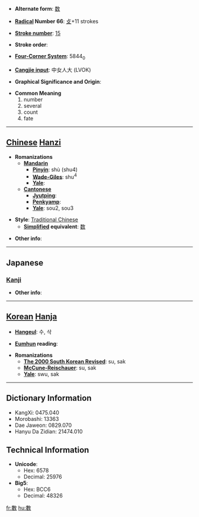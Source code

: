 * '''Alternate form''': [[数]]

* '''[[Wiktionary:Chinese radical index| Radical]] Number 66''': [[Wiktionary:Chinese radical index 攴|攴]]+11 strokes

* '''[[Wiktionary:Chinese total strokes index|Stroke number]]''': [[Wiktionary:Chinese total strokes index 15|15]]

* '''Stroke order''': 

* '''[[Wiktionary:Chinese four corner index|Four-Corner System]]''': 5844<sub>0</sub>

* '''[[Wiktionary:Chinese Cangjie index|Cangjie input]]''': 中女人大 (LVOK)

* '''Graphical Significance and Origin''': 

* '''Common Meaning'''
*#number
*# several
*# count
*# fate


----

== [[Chinese]] [[Hanzi]] ==

* '''Romanizations'''
** '''[[Mandarin]]'''
*** '''[[Pinyin]]''': shù (shu4)
*** '''[[Wade-Giles]]''': shu<sup>4</sup>
*** '''[[Yale]]''': 
** '''[[Cantonese]]'''
*** '''[[Jyutping]]''':
*** '''[[Penkyamp]]''': 
*** '''[[Yale]]''': sou2, sou3

* '''Style''': [[Traditional Chinese]] 
** '''[[Simplified Chinese|Simplified]] equivalent''': [[数]]

* '''Other info''': 

----

==Japanese==
===[[Kanji]]===
{{kanji|on readings=[[すう]] (sū), [[しゅ]] (shu)|kun readings=[[かぞえる]] (kazoeru), [[かず]] (kazu)}}

* '''Other info''':  

----

== [[Korean]] [[Hanja]] ==

* '''[[Hangeul]]''': 수, 삭

* '''[[Eumhun]] reading''': 

* '''Romanizations'''
** '''[[The 2000 South Korean Revised Romanization|The 2000 South Korean Revised]]''': su, sak
** '''[[McCune-Reischauer]]''': su, sak
** '''[[Yale]]''': swu, sak

----

== Dictionary Information ==

* KangXi: 0475.040
* Morobashi: 13363
* Dae Jaweon: 0829.070
* Hanyu Da Zidian: 21474.010

== Technical Information ==

* '''Unicode''':
** Hex: 6578
** Decimal: 25976
* '''Big5''':
** Hex: BCC6
** Decimal: 48326

[[fr:數]]
[[hu:數]]